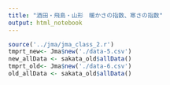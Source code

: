 ```yaml
---
title: "酒田・飛島・山形　暖かさの指数、寒さの指数"
output: html_notebook
---
```


```r
source('../jma/jma_class_2.r')
tmprt_new<- Jma$new('./data-5.csv')
new_allData <- sakata_old$allData()
tmprt_old<- Jma$new('./data-6.csv')
old_allData <- sakata_old$allData()

```

